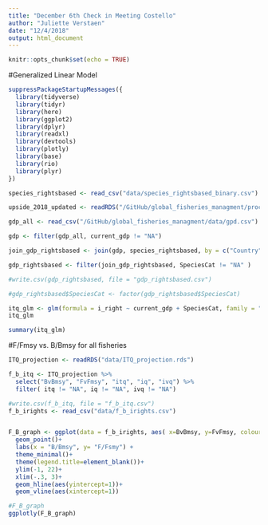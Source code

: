```yaml
---
title: "December 6th Check in Meeting Costello"
author: "Juliette Verstaen"
date: "12/4/2018"
output: html_document
---
```


```r
knitr::opts_chunk$set(echo = TRUE)
```

#Generalized Linear Model
```r

suppressPackageStartupMessages({
  library(tidyverse)
  library(tidyr)
  library(here)
  library(ggplot2)
  library(dplyr)
  library(readxl)
  library(devtools)
  library(plotly)
  library(base)
  library(rio)
  library(plyr)
})


```

```r

species_rightsbased <- read_csv("data/species_rightsbased_binary.csv")

upside_2018_updated <- readRDS("/GitHub/global_fisheries_managment/processed_data/upside_2018_updated.rds")

gdp_all <- read_csv("/GitHub/global_fisheries_managment/data/gpd.csv")


```


```r

gdp <- filter(gdp_all, current_gdp != "NA")

join_gdp_rightsbased <- join(gdp, species_rightsbased, by = c("Country"), type = "full")

gdp_rightsbased <- filter(join_gdp_rightsbased, SpeciesCat != "NA" )

#write.csv(gdp_rightsbased, file = "gdp_rightsbased.csv")


```


```r

#gdp_rightsbased$SpeciesCat <- factor(gdp_rightsbased$SpeciesCat)

itq_glm <- glm(formula = i_right ~ current_gdp + SpeciesCat, family = "binomial", data = gdp_rightsbased)
itq_glm

summary(itq_glm)


```




#F/Fmsy vs. B/Bmsy for all fisheries

```r

ITQ_projection <- readRDS("data/ITQ_projection.rds")

f_b_itq <- ITQ_projection %>%
  select("BvBmsy", "FvFmsy", "itq", "iq", "ivq") %>%
  filter( itq != "NA", iq != "NA", ivq != "NA")

#write.csv(f_b_itq, file = "f_b_itq.csv")
f_b_irights <- read_csv("data/f_b_irights.csv")


F_B_graph <- ggplot(data = f_b_irights, aes( x=BvBmsy, y=FvFmsy, colour= i_rights ))+
  geom_point()+
  labs(x = "B/Bmsy", y= "F/Fsmy") +
  theme_minimal()+
  theme(legend.title=element_blank())+
  ylim(-1, 22)+
  xlim(-.3, 3)+
  geom_hline(aes(yintercept=1))+
  geom_vline(aes(xintercept=1))

#F_B_graph
ggplotly(F_B_graph)

```

